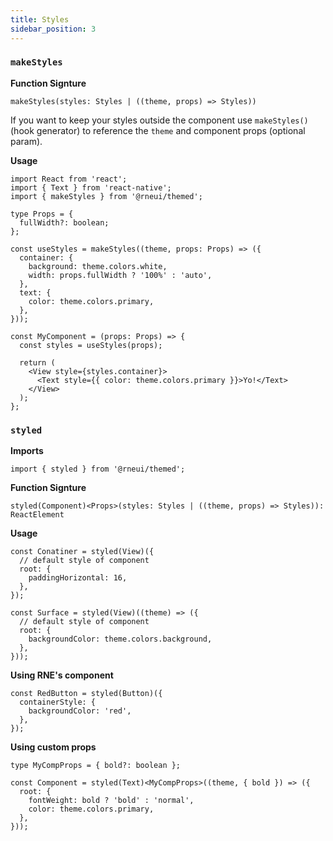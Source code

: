 ```yaml
---
title: Styles
sidebar_position: 3
---
```


### `makeStyles`

**Function Signture**

```tsx
makeStyles(styles: Styles | ((theme, props) => Styles))
```

If you want to keep your styles outside the component use `makeStyles()` (hook generator) to reference the `theme` and component props (optional param).

**Usage**

```tsx
import React from 'react';
import { Text } from 'react-native';
import { makeStyles } from '@rneui/themed';

type Props = {
  fullWidth?: boolean;
};

const useStyles = makeStyles((theme, props: Props) => ({
  container: {
    background: theme.colors.white,
    width: props.fullWidth ? '100%' : 'auto',
  },
  text: {
    color: theme.colors.primary,
  },
}));

const MyComponent = (props: Props) => {
  const styles = useStyles(props);

  return (
    <View style={styles.container}>
      <Text style={{ color: theme.colors.primary }}>Yo!</Text>
    </View>
  );
};
```

### `styled`

**Imports**

```tsx
import { styled } from '@rneui/themed';
```

**Function Signture**

```tsx
styled(Component)<Props>(styles: Styles | ((theme, props) => Styles)): ReactElement
```

**Usage**

```tsx
const Conatiner = styled(View)({
  // default style of component
  root: {
    paddingHorizontal: 16,
  },
});
```

```tsx
const Surface = styled(View)((theme) => ({
  // default style of component
  root: {
    backgroundColor: theme.colors.background,
  },
}));
```

**Using RNE's component**

```tsx
const RedButton = styled(Button)({
  containerStyle: {
    backgroundColor: 'red',
  },
});
```

**Using custom props**

```tsx
type MyCompProps = { bold?: boolean };

const Component = styled(Text)<MyCompProps>((theme, { bold }) => ({
  root: {
    fontWeight: bold ? 'bold' : 'normal',
    color: theme.colors.primary,
  },
}));
```
